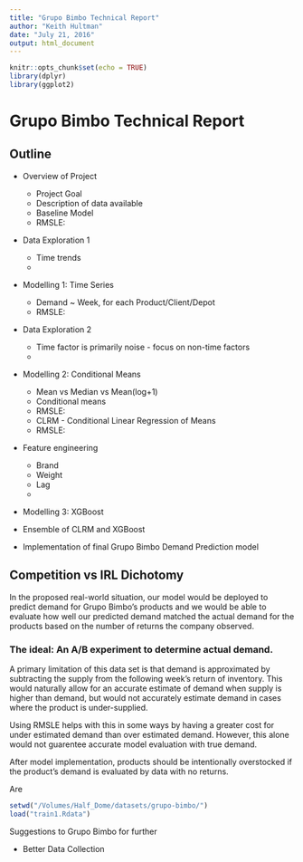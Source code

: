```yaml
---
title: "Grupo Bimbo Technical Report"
author: "Keith Hultman"
date: "July 21, 2016"
output: html_document
---
```


```r
knitr::opts_chunk$set(echo = TRUE)
library(dplyr)
library(ggplot2)
```
# Grupo Bimbo Technical Report

## Outline
- Overview of Project
  - Project Goal
  - Description of data available
  - Baseline Model
  - RMSLE: 
  
- Data Exploration 1
  - Time trends
  - 
- Modelling 1: Time Series
  - Demand ~ Week, for each Product/Client/Depot
  - RMSLE:
- Data Exploration 2
  - Time factor is primarily noise - focus on non-time factors
  -
- Modelling 2: Conditional Means
  - Mean vs Median vs Mean(log+1)
  - Conditional means
  - RMSLE:
  - CLRM - Conditional Linear Regression of Means
  - RMSLE:
  
- Feature engineering
  - Brand
  - Weight
  - Lag
  - 
- Modelling 3: XGBoost

- Ensemble of CLRM and XGBoost

- Implementation of final Grupo Bimbo Demand Prediction model

  


## Competition vs IRL Dichotomy

In the proposed real-world situation, our model would be deployed to predict demand for Grupo Bimbo's products and we would be able to evaluate how well our predicted demand matched the actual demand for the products based on the number of returns the company observed. 

### The ideal: An A/B experiment to determine actual demand.

A primary limitation of this data set is that demand is approximated by subtracting the supply from the following week's return of inventory. This would naturally allow for an accurate estimate of demand when supply is higher than demand, but would not accurately estimate demand in cases where the product is under-supplied. 

Using RMSLE helps with this in some ways by having a greater cost for under estimated demand than over estimated demand. However, this alone would not guarentee accurate model evaluation with true demand. 

After model implementation, products should be intentionally overstocked if the product's demand is evaluated by data with no returns. 



Are 

```r
setwd("/Volumes/Half_Dome/datasets/grupo-bimbo/")
load("train1.Rdata")


```

Suggestions to Grupo Bimbo for further 

* Better Data Collection
